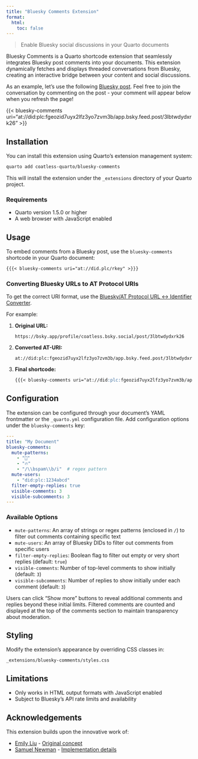 ```yaml
---
title: "Bluesky Comments Extension"
format: 
  html:
    toc: false
---
```


> Enable Bluesky social discussions in your Quarto documents

Bluesky Comments is a Quarto shortcode extension that seamlessly integrates Bluesky post comments into your documents. This extension dynamically fetches and displays threaded conversations from Bluesky, creating an interactive bridge between your content and social discussions.

As an example, let's use the following [Bluesky post](https://bsky.app/profile/coatless.bsky.social/post/3lbtwdydxrk26). Feel free to join the conversation by commenting on the post - your comment will appear below when you refresh the page!

{{< bluesky-comments uri="at://did:plc:fgeozid7uyx2lfz3yo7zvm3b/app.bsky.feed.post/3lbtwdydxrk26" >}}

## Installation

You can install this extension using Quarto's extension management system:

```bash
quarto add coatless-quarto/bluesky-comments
```

This will install the extension under the `_extensions` directory of your Quarto project.

### Requirements

- Quarto version 1.5.0 or higher
- A web browser with JavaScript enabled

## Usage

To embed comments from a Bluesky post, use the `bluesky-comments` shortcode in your Quarto document:

````markdown
{{{< bluesky-comments uri="at://did.plc/rkey" >}}}
````

### Converting Bluesky URLs to AT Protocol URIs

To get the correct URI format, use the [Bluesky/AT Protocol URL ↔ Identifier Converter](https://web-apps.thecoatlessprofessor.com/bluesky/profile-or-post-to-did-at-uri.html).

For example:

1. **Original URL:**
   ```
   https://bsky.app/profile/coatless.bsky.social/post/3lbtwdydxrk26
   ```

2. **Converted AT-URI:**
   ```
   at://did:plc:fgeozid7uyx2lfz3yo7zvm3b/app.bsky.feed.post/3lbtwdydxrk26
   ```

3. **Final shortcode:**
   ````markdown
   {{{< bluesky-comments uri="at://did:plc:fgeozid7uyx2lfz3yo7zvm3b/app.bsky.feed.post/3lbtwdydxrk26" >}}}
   ````

## Configuration

The extension can be configured through your document's YAML frontmatter or the `_quarto.yml` configuration file. Add configuration options under the `bluesky-comments` key:

```yaml
---
title: "My Document"
bluesky-comments:
  mute-patterns: 
    - "📌"
    - "🔥"
    - "/\\bspam\\b/i"  # regex pattern
  mute-users:
    - "did:plc:1234abcd"
  filter-empty-replies: true
  visible-comments: 3
  visible-subcomments: 3
---
```

### Available Options

- `mute-patterns`: An array of strings or regex patterns (enclosed in `/`) to filter out comments containing specific text
- `mute-users`: An array of Bluesky DIDs to filter out comments from specific users
- `filter-empty-replies`: Boolean flag to filter out empty or very short replies (default: `true`)
- `visible-comments`: Number of top-level comments to show initially (default: `3`)
- `visible-subcomments`: Number of replies to show initially under each comment (default: `3`)

Users can click "Show more" buttons to reveal additional comments and replies beyond these initial limits. Filtered comments are counted and displayed at the top of the comments section to maintain transparency about moderation.

## Styling

Modify the extension's appearance by overriding CSS classes in:

```defaults
_extensions/bluesky-comments/styles.css
```

## Limitations

- Only works in HTML output formats with JavaScript enabled
- Subject to Bluesky's API rate limits and availability

## Acknowledgements

This extension builds upon the innovative work of:

- [Emily Liu](https://emilyliu.me/blog/comments) - [Original concept](https://bsky.app/profile/emilyliu.me/post/3lbqta5lnck2i)
- [Samuel Newman](https://bsky.app/profile/samuel.bsky.team) - [Implementation details](https://graysky.app/blog/2024-02-05-adding-blog-comments)


